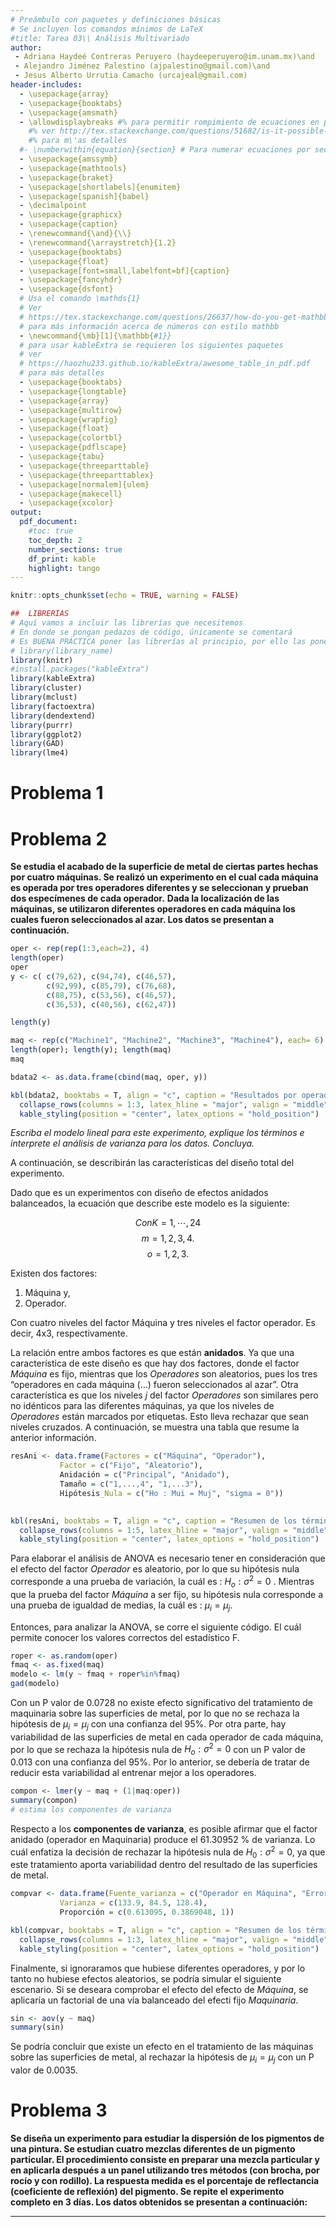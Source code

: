 ```yaml
---
# Preámbulo con paquetes y definiciones básicas
# Se incluyen los comandos mínimos de LaTeX
#title: Tarea 03\\ Análisis Multivariado
author:
 - Adriana Haydeé Contreras Peruyero (haydeeperuyero@im.unam.mx)\and
 - Alejandro Jiménez Palestino (ajpalestino@gmail.com)\and
 - Jesus Alberto Urrutia Camacho (urcajeal@gmail.com)
header-includes:
  - \usepackage{array}
  - \usepackage{booktabs}
  - \usepackage{amsmath}
  - \allowdisplaybreaks #% para permitir rompimiento de ecuaciones en p\'aginas distintas
    #% ver http://tex.stackexchange.com/questions/51682/is-it-possible-to-pagebreak-aligned-equations
    #% para m\'as detalles
  #- \numberwithin{equation}{section} # Para numerar ecuaciones por secciones cuando están numeradas
  - \usepackage{amssymb}
  - \usepackage{mathtools}
  - \usepackage{braket}
  - \usepackage[shortlabels]{enumitem}
  - \usepackage[spanish]{babel}
  - \decimalpoint
  - \usepackage{graphicx}
  - \usepackage{caption}
  - \renewcommand{\and}{\\}
  - \renewcommand{\arraystretch}{1.2}
  - \usepackage{booktabs}
  - \usepackage{float}
  - \usepackage[font=small,labelfont=bf]{caption}
  - \usepackage{fancyhdr}
  - \usepackage{dsfont}
  # Usa el comando \mathds{1}
  # Ver
  # https://tex.stackexchange.com/questions/26637/how-do-you-get-mathbb1-to-work-characteristic-function-of-a-set
  # para más información acerca de números con estilo mathbb
  - \newcommand{\mb}[1]{\mathbb{#1}}
  # para usar kableExtra se requieren los siguientes paquetes
  # ver
  # https://haozhu233.github.io/kableExtra/awesome_table_in_pdf.pdf
  # para más detalles
  - \usepackage{booktabs}
  - \usepackage{longtable}
  - \usepackage{array}
  - \usepackage{multirow}
  - \usepackage{wrapfig}
  - \usepackage{float}
  - \usepackage{colortbl}
  - \usepackage{pdflscape}
  - \usepackage{tabu}
  - \usepackage{threeparttable}
  - \usepackage{threeparttablex}
  - \usepackage[normalem]{ulem}
  - \usepackage{makecell}
  - \usepackage{xcolor}
output: 
  pdf_document:
    #toc: true
    toc_depth: 2
    number_sections: true
    df_print: kable
    highlight: tango
---
```


<!-- El siguiente código sirve para poner el logo del encabezado. -->
\pagestyle{fancy}
\fancyhf{}

\rhead{\begin{picture}(0,0) 
\put(-40,-20)
{\includegraphics[width=30mm]
{images/iimas}} 
\end{picture}}

\renewcommand{\headrulewidth}{0pt}
\rfoot[\thepage]{\vspace{-0.5cm} \thepage}


```r
knitr::opts_chunk$set(echo = TRUE, warning = FALSE)
```

```r
##  LIBRERÍAS
# Aquí vamos a incluir las librerías que necesitemos
# En donde se pongan pedazos de código, únicamente se comentará
# Es BUENA PRÁCTICA poner las librerías al principio, por ello las ponemos aquí
# library(library_name)
library(knitr)
#install.packages("kableExtra")
library(kableExtra)
library(cluster)
library(mclust)
library(factoextra)
library(dendextend)
library(purrr)
library(ggplot2)
library(GAD)
library(lme4)

```




<!-- AQUÍ INICIA LA PÁGINA DE TÍTULO
  Indicaciones:
          El nombre de los autores aparece al principio, allí puede cambiar su correo
          SIEMPRE PONER LA FECHA CORRECTA (la de entrega)
          ESCRIBIR CADA VEZ EL NOMBRE DE LA MATERIA CORRESPONDIENTE
-->

\title{ {\sc Universidad Nacional Autónoma de México}\\
\vspace{1cm}{\sc Instituto de Investigaciones en Matemáticas Aplicadas y en Sistemas}\\ 
  \vspace{1cm}{\sc Especialización en Estadística Aplicada} \\
       \vspace{1.5cm} {Diseño de Experimentos} \\
       \vspace{1.5cm} {Tarea 3}
       }
  
\date{\vspace{1.5cm}Ciudad de México\\
      \vspace{1cm} \today }

 \maketitle
 

\thispagestyle{fancy}
\newpage

<!-- FIN DE LA PÁGINA DE  TÍTULO-->

<!-- INICIO ÍNDICE -->

\tableofcontents
\newpage
<!-- FIN INDICE -->



<!-- INICIO DOCUMENTO -->


# Problema 1

# Problema 2

**Se estudia el acabado de la superficie de metal de ciertas partes hechas por cuatro máquinas. Se realizó un experimento en el cual cada máquina es operada por tres operadores diferentes y se seleccionan y prueban dos especímenes de cada operador.**
**Dada la localización de las máquinas, se utilizaron diferentes operadores en cada máquina los cuales fueron seleccionados al azar. Los datos se presentan a continuación.**



```r
oper <- rep(rep(1:3,each=2), 4)
length(oper)
oper
y <- c( c(79,62), c(94,74), c(46,57), 
        c(92,99), c(85,79), c(76,68),
        c(88,75), c(53,56), c(46,57),
        c(36,53), c(40,56), c(62,47))

length(y)

maq <- rep(c("Machine1", "Machine2", "Machine3", "Machine4"), each= 6)
length(oper); length(y); length(maq)
maq

bdata2 <- as.data.frame(cbind(maq, oper, y))

```

```r
kbl(bdata2, booktabs = T, align = "c", caption = "Resultados por operador y máquina")  %>%
  collapse_rows(columns = 1:3, latex_hline = "major", valign = "middle") %>%
  kable_styling(position = "center", latex_options = "hold_position")
```
*Escriba el modelo lineal para este experimento, explique los términos e interprete el análisis de varianza para los datos. Concluya.*

A continuación, se describirán las características del diseño total del experimento. 

Dado que es un experimentos con diseño de efectos anidados balanceados, la ecuación que describe este modelo es la siguiente: 

\begin{align*}
y_{kmo} = \mu + \tau_{m} + \beta_{m(o)} + \varepsilon_{k(mo)}
\end{align*}

$$Con K = 1, \cdots , 24$$
$$m = 1,2,3,4.$$
$$o=1,2,3.  $$

Existen dos factores: 

1. Máquina y, 
2.  Operador.

Con cuatro niveles del factor Máquina y tres niveles el factor operador. Es decir, 4x3, respectivamente. 

La relación entre ambos factores es que están **anidados**. Ya que una característica de este diseño es que hay dos factores, donde el factor _Máquina_ es fijo, mientras que los _Operadores_ son aleatorios, pues los tres "operadores en cada máquina (...) fueron seleccionados al azar". 
Otra característica es que los niveles _j_ del factor _Operadores_ son similares pero no idénticos para las  diferentes máquinas, ya que los niveles de _Operadores_ están marcados por etiquetas. Esto lleva rechazar que sean niveles cruzados. A continuación, se muestra una tabla que resume la anterior información.

```r
resAni <- data.frame(Factores = c("Máquina", "Operador"),
           Factor = c("Fijo", "Aleatorio"),
           Anidación = c("Principal", "Anidado"),
           Tamaño = c("1,...,4", "1,...3"),
           Hipótesis_Nula = c("Ho : Mui = Muj", "sigma = 0"))
           

```
```r
kbl(resAni, booktabs = T, align = "c", caption = "Resumen de los términos del modelo")  %>%
  collapse_rows(columns = 1:5, latex_hline = "major", valign = "middle") %>%
  kable_styling(position = "center", latex_options = "hold_position")
```

Para elaborar el análisis de ANOVA es necesario tener en consideración que el efecto del factor _Operador_ es aleatorio, por lo que su hipótesis nula corresponde a una prueba de variación, la cuál es : 
$H_{o} : \sigma^2 = 0$ . Mientras que la prueba del factor _Máquina_ a ser fijo, su hipótesis nula corresponde a una prueba de igualdad de medias, la cuál es :  $\mu_{i} = \mu_{j}$. 

Entonces, para analizar la ANOVA, se corre el siguiente código. El cuál permite conocer los valores correctos del estadístico F.
```r
roper <- as.random(oper)
fmaq <- as.fixed(maq)
modelo <- lm(y ~ fmaq + roper%in%fmaq)
gad(modelo) 
```
Con un P valor de 0.0728 no existe efecto significativo del tratamiento de maquinaria sobre las superficies de metal, por lo que no se rechaza la hipótesis de $\mu_{i} = \mu_{j}$ con una confianza del 95%. Por otra parte, hay variabilidad de las superficies de metal en cada operador de cada máquina, por lo que se rechaza la hipótesis nula de $H_{o} : \sigma^2 = 0$  con un P valor de 0.013 con una confianza del 95%. Por lo anterior, se debería de tratar de reducir esta variabilidad al entrenar mejor a los operadores. 

```r
compon <- lmer(y ~ maq + (1|maq:oper))
summary(compon)
# estima los componentes de varianza
```
Respecto a los **componentes de varianza**, es posible afirmar que el factor anidado (operador en Maquinaria) produce el 61.30952 % de varianza. Lo cuál enfatiza la decisión de rechazar la hipótesis nula de $H_{0} : \sigma^2 = 0$, ya que este tratamiento aporta variabilidad dentro del resultado de las superficies de metal.

```r
compvar <- data.frame(Fuente_varianza = c("Operador en Máquina", "Error", "Total"),
           Varianza = c(133.9, 84.5, 128.4),
           Proporción = c(0.613095, 0.3869048, 1))

```
```r
kbl(compvar, booktabs = T, align = "c", caption = "Resumen de los términos del modelo")  %>%
  collapse_rows(columns = 1:3, latex_hline = "major", valign = "middle") %>%
  kable_styling(position = "center", latex_options = "hold_position")
```

Finalmente, si ignoraramos que hubiese diferentes operadores, y por lo tanto no hubiese efectos aleatorios, se podría simular el siguiente escenario. Si se deseara comprobar el efecto del efecto de _Máquina_, se aplicaría un factorial de una vía balanceado del efecti fijo _Maquinaria_.

```r
sin <- aov(y ~ maq)
summary(sin)
```

Se podría concluir que existe un efecto en el tratamiento de las máquinas sobre las superficies de metal, al rechazar la hipótesis de $\mu_{i} = \mu_{j}$ con un P valor de 0.0035.


# Problema 3

**Se diseña un experimento para estudiar la dispersión de los pigmentos de una pintura. Se estudian cuatro mezclas diferentes de un pigmento particular. El procedimiento consiste en preparar una mezcla particular y en aplicarla después a un panel utilizando tres métodos (con brocha, por rocío y con rodillo). La respuesta medida es el porcentaje de reflectancia (coeficiente de reflexión) del pigmento. Se repite el experimento completo en 3 días. Los datos obtenidos se presentan a continuación:**





---
<!-- por si necesitamos incluir referencias -->
\begin{thebibliography}{99}
  \bibitem{autor23}
      Nombre del autor,
      \emph{Título del libro},
      núm. ed.,
      Editorial,
      año.
      
\end{thebibliography}
